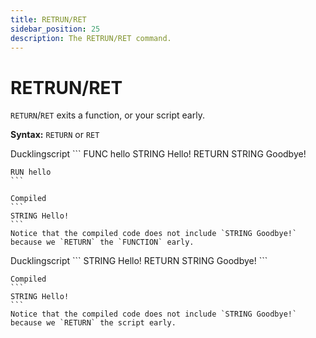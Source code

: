 ```yaml
---
title: RETRUN/RET
sidebar_position: 25
description: The RETRUN/RET command.
---
```



# RETRUN/RET
`RETURN`/`RET` exits a function, or your script early.

**Syntax:** `RETURN` or `RET`

<Tabs>
 <TabItem value="return_function_example" label="End Function" default>
    Ducklingscript
    ```
    FUNC hello 
        STRING Hello!
        RETURN
        STRING Goodbye!

    RUN hello
    ```

    Compiled
    ```
    STRING Hello!
    ```
    Notice that the compiled code does not include `STRING Goodbye!` because we `RETURN` the `FUNCTION` early.
 </TabItem>
    
 <TabItem value="return_script_example" label="End Script">
    Ducklingscript
    ```
    STRING Hello!
    RETURN
    STRING Goodbye!
    ```

    Compiled
    ```
    STRING Hello!
    ```
    Notice that the compiled code does not include `STRING Goodbye!` because we `RETURN` the script early.
 </TabItem>
</Tabs>